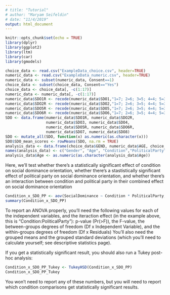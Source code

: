 ```yaml
---
# title: "Tutorial"
# author: "Maryam Seifeldin"
# date: "11/4/2019"
output: html_document
---
```


```r
knitr::opts_chunk$set(echo = TRUE)
library(dplyr)
library(ggplot2)
library(ltm)
library(car)
library(gmodels)

choice_data <- read.csv("ExampleData_choice.csv", header=TRUE)
numeric_data <- read.csv("ExampleData_numeric.csv", header=TRUE)
numeric_data <- subset(numeric_data, Consent==1)
choice_data <- subset(choice_data, Consent=="Yes")
choice_data <- choice_data[, -c(1:17)]
numeric_data <- numeric_data[, -c(1:17)]
numeric_data$SDO1R <- recode(numeric_data$SDO1,"1=7; 2=6; 3=5; 4=4; 5=3; 6=2; 7=1; else=NA")
numeric_data$SDO2R <- recode(numeric_data$SDO2,"1=7; 2=6; 3=5; 4=4; 5=3; 6=2; 7=1; else=NA")
numeric_data$SDO5R <- recode(numeric_data$SDO5,"1=7; 2=6; 3=5; 4=4; 5=3; 6=2; 7=1; else=NA")
numeric_data$SDO6R <- recode(numeric_data$SDO6,"1=7; 2=6; 3=5; 4=4; 5=3; 6=2; 7=1; else=NA")
SDO <- data.frame(numeric_data$SDO1R, numeric_data$SDO2R, 
                  numeric_data$SDO3, numeric_data$SDO4, 
                  numeric_data$SDO5R, numeric_data$SDO6R,
                  numeric_data$SDO7, numeric_data$SDO8)
SDO <- mutate_all(SDO, function(x) as.numeric(as.character(x)))
SDO$SDO_mean_scores <- rowMeans(SDO, na.rm = TRUE)
analysis_data <- data.frame(choice_data$GEND, numeric_data$AGE, choice_data$condition, choice_data$PPP1, SDO$SDO_mean_scores)
names(analysis_data) <- c("Gender", "Age", "Condition","PoliticalParty", "SocialDominance")
analysis_data$Age <- as.numeric(as.character(analysis_data$Age))
```
Here, we'll test whether there's a statistically significant effect of condition on social dominance orientation, whether there's a stastistically significant effect of political party on social dominance orientation, and whether there's an interaction between condition and political party in their combined effect on social dominance orientation
```r
Condition_x_SDO_PP <- aov(SocialDominance ~ Condition * PoliticalParty, na.action=na.exclude, data= analysis_data)
summary(Condition_x_SDO_PP)
```
To report an ANOVA properly, you'll need the following values for each of the independent variables, and the iteraction effect (in the example above, this is "Condition:PoliticalParty"): p-value (Pr(>F)), the F-value, the between-groups degrees of freedom (Df x Independent Variable), and the within-groups degrees of freedom (Df x Residuals) You'll also need the grouped means and the grouped standard deviations (which you'll need to calculate yourself; see descriptive statistics page).

If you get a statistically significant result, you should also run a Tukey post-hoc analysis:
```r
Condition_x_SDO_PP_Tukey <- TukeyHSD(Condition_x_SDO_PP)
Condition_x_SDO_PP_Tukey
```
You won't need to report any of these numbers, but you will need to report which condition comparisons get statistically significant results.